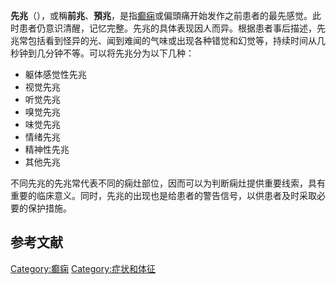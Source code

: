 {{medical}}
{{noteTA
|G1=ME
}}
{{Infobox disease
 |Name        = 先兆
 |Image       = 
 |Caption     = 
 |Field       = [[神经内科|神经内科]]
 |ICD10       = {{ICD10|G|43|1|g|40}}
 |ICD9        = {{ICD9|346.0}}
 |
}}
'''先兆'''（{{lang-en|aura}}），或稱'''前兆'''、'''預兆'''，是指[[癫痫|癫痫]]或偏頭痛开始发作之前患者的最先感觉。此时患者仍意识清醒，记忆完整。先兆的具体表现因人而异。根据患者事后描述，先兆常包括看到怪异的光、闻到难闻的气味或出现各种错觉和幻觉等，持续时间从几秒钟到几分钟不等。可以将先兆分为以下几种：{{r|wang}}
* 躯体感觉性先兆
* 视觉先兆
* 听觉先兆
* 嗅觉先兆
* 味觉先兆
* 情绪先兆
* 精神性先兆
* 其他先兆

不同先兆的先兆常代表不同的痫灶部位，因而可以为判断痫灶提供重要线索，具有重要的临床意义。同时，先兆的出现也是给患者的警告信号，以供患者及时采取必要的保护措施。{{r|wang}}

== 参考文献 ==
{{reflist|refs=
<ref name=wang>{{cite book|title=《小儿癫痫——现代概念与临床治疗》|author=王丽|publisher=北京医科大学 中国协和医科大学联合出版社|year=1995}}</ref>
}}

{{医学小作品}}
[[Category:癫痫|Category:癫痫]]
[[Category:症状和体征|Category:症状和体征]]